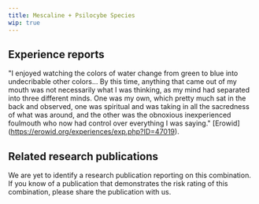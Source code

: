 ---
title: Mescaline + Psilocybe Species
wip: true
---

## Experience reports

"I enjoyed watching the colors of water change from green to blue into undecribable other colors... By this time, anything that came out of my mouth was not necessarily what I was thinking, as my mind had separated into three different minds. One was my own, which pretty much sat in the back and observed, one was spiritual and was taking in all the sacredness of what was around, and the other was the obnoxious inexperienced foulmouth who now had control over everything I was saying." [Erowid] (https://erowid.org/experiences/exp.php?ID=47019).

## Related research publications

We are yet to identify a research publication reporting on this combination. If you know of a publication that demonstrates the risk rating of this combination, please share the publication with us.



